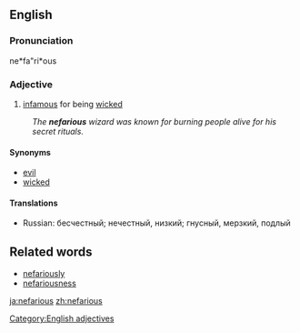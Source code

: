 ==English==
===Pronunciation===
ne*fa"ri*ous

===Adjective===
# [[infamous]] for being [[wicked]]
:''The '''nefarious''' wizard was known for burning people alive for his secret rituals.''

====Synonyms====
*[[evil]]
*[[wicked]]

====Translations====
*Russian: бесчестный; нечестный, низкий; гнусный, мерзкий, подлый

==Related words==
* [[nefariously]]
* [[nefariousness]]

[[Category:English adjectives]]

[[ja:nefarious]]
[[zh:nefarious]]